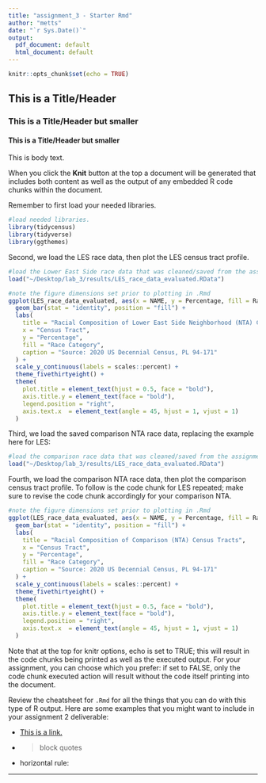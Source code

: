 ```yaml
---
title: "assignment_3 - Starter Rmd"
author: "metts"
date: "`r Sys.Date()`"
output:
  pdf_document: default
  html_document: default
---
```


```r
knitr::opts_chunk$set(echo = TRUE)
```

## This is a Title/Header
### This is a Title/Header but smaller
#### This is a Title/Header but smaller

This is body text.

When you click the **Knit** button at the top a document will be generated that includes both content as well as the output of any embedded R code chunks within the document. 

Remember to first load your needed libraries.

```r
#load needed libraries.
library(tidycensus)
library(tidyverse)
library(ggthemes)
```

Second, we load the LES race data, then plot the LES census tract profile.

```r
#load the Lower East Side race data that was cleaned/saved from the assignment_3 script.
load("~/Desktop/lab_3/results/LES_race_data_evaluated.RData")
```


```r
#note the figure dimensions set prior to plotting in .Rmd
ggplot(LES_race_data_evaluated, aes(x = NAME, y = Percentage, fill = Race_Category)) +
  geom_bar(stat = "identity", position = "fill") +
  labs(
    title = "Racial Composition of Lower East Side Neighborhood (NTA) Census Tracts",
    x = "Census Tract",
    y = "Percentage",
    fill = "Race Category",
    caption = "Source: 2020 US Decennial Census, PL 94-171"
  ) +
  scale_y_continuous(labels = scales::percent) +
  theme_fivethirtyeight() +
  theme(
    plot.title = element_text(hjust = 0.5, face = "bold"),
    axis.title.y = element_text(face = "bold"),
    legend.position = "right",
    axis.text.x  = element_text(angle = 45, hjust = 1, vjust = 1)
  )
```

Third, we load the saved comparison NTA race data, replacing the example here for LES:

```r
#load the comparison race data that was cleaned/saved from the assignment_3 script; adapt the code chunk from current LES data.
load("~/Desktop/lab_3/results/LES_race_data_evaluated.RData")
```

Fourth, we load the comparison NTA race data, then plot the comparison census tract profile.  To follow is the code chunk for LES repeated; make sure to revise the code chunk accordingly for your comparison NTA.

```r
#note the figure dimensions set prior to plotting in .Rmd
ggplot(LES_race_data_evaluated, aes(x = NAME, y = Percentage, fill = Race_Category)) +
  geom_bar(stat = "identity", position = "fill") +
  labs(
    title = "Racial Composition of Comparison (NTA) Census Tracts",
    x = "Census Tract",
    y = "Percentage",
    fill = "Race Category",
    caption = "Source: 2020 US Decennial Census, PL 94-171"
  ) +
  scale_y_continuous(labels = scales::percent) +
  theme_fivethirtyeight() +
  theme(
    plot.title = element_text(hjust = 0.5, face = "bold"),
    axis.title.y = element_text(face = "bold"),
    legend.position = "right",
    axis.text.x  = element_text(angle = 45, hjust = 1, vjust = 1)
  )
```

Note that at the top for knitr options, echo is set to TRUE; this will result in the code chunks being printed as well as the executed output.  For your assignment, you can choose which you prefer: if set to FALSE, only the code chunk executed action will result without the code itself printing into the document.

Review the cheatsheet for `.Rmd` for all the things that you can do with this type of R output.  Here are some examples that you might want to include in your assignment 2 deliverable:

- [This is a link.](link url)
- > block quotes
- horizontal rule:

---











